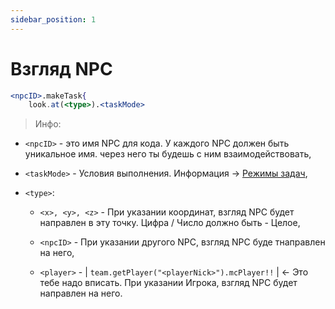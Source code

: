 ```yaml
---
sidebar_position: 1
---
```


# Взгляд NPC

```jsx
<npcID>.makeTask{
    look.at(<type>).<taskMode>
```

> Инфо:

- `<npcID>` - это имя NPC для кода. У каждого NPC должен быть уникальное имя. через него ты будешь с ним взаимодействовать,

- `<taskMode>` - Условия выполнения. Информация -> [Режимы задач](../extra/taskMode),

- `<type>`:
  - `<x>, <y>, <z>` - При указании координат, взгляд NPC будет направлен в эту точку. Цифра / Число должно быть - Целое,

  - `<npcID>` - При указании другого NPC, взгляд NPC буде тнаправлен на него,

  - `<player>` - | `team.getPlayer("<playerNick>").mcPlayer!!` | <- Это тебе надо вписать. При указании Игрока, взгляд NPC будет направлен на него.